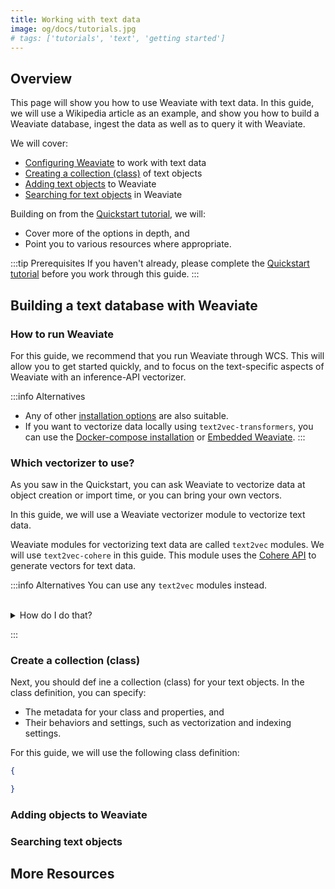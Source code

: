```yaml
---
title: Working with text data
image: og/docs/tutorials.jpg
# tags: ['tutorials', 'text', 'getting started']
---
```



## Overview

This page will show you how to use Weaviate with text data. In this guide, we will use a Wikipedia article as an example, and show you how to build a Weaviate database, ingest the data as well as to query it with Weaviate.

We will cover:

- [Configuring Weaviate](#configuring-weaviate) to work with text data
- [Creating a collection (class)](#creating-a-collection-class) of text objects
- [Adding text objects](#adding-objects-to-weaviate) to Weaviate
- [Searching for text objects](#searching-text-objects) in Weaviate

Building on from the [Quickstart tutorial](../quickstart/index.md), we will:

- Cover more of the options in depth, and
- Point you to various resources where appropriate.

:::tip Prerequisites
If you haven't already, please complete the [Quickstart tutorial](../quickstart/index.md) before you work through this guide.
:::

<!-- ## Key considerations

For using Weaviate with text data, the following considerations may be important. We will cover each of these as we progress in this guide.

### Vectorization

- Will you use Weaviate or bring your own vectors?
- If you use Weaviate, what module and model will you use?

### Base content

- What parts of the text will be vectorized?
- E.g.: Will you vectorize the whole text, or just the title?

### Data structure

- How will the text be structured?
    - Will you use a single text property, or multiple fields?
    - How will each text property be tokenized?

### Search

- How will you search the text?
- What quantum of text do you want to retrieve? -->


## Building a text database with Weaviate

### How to run Weaviate

For this guide, we recommend that you run Weaviate through WCS. This will allow you to get started quickly, and to focus on the text-specific aspects of Weaviate with an inference-API vectorizer.

:::info Alternatives
- Any of other [installation options](../installation/index.md) are also suitable.
- If you want to vectorize data locally using `text2vec-transformers`, you can use the [Docker-compose installation](../installation/docker-compose.md) or [Embedded Weaviate](../installation/embedded.md).
:::

### Which vectorizer to use?

As you saw in the Quickstart, you can ask Weaviate to vectorize data at object creation or import time, or you can bring your own vectors.

In this guide, we will use a Weaviate vectorizer module to vectorize text data.

Weaviate modules for vectorizing text data are called `text2vec` modules. We will use `text2vec-cohere` in this guide. This module uses the [Cohere API](https://cohere.ai/) to generate vectors for text data.

:::info Alternatives
You can use any `text2vec` modules instead.

<br/>
<details>
  <summary>How do I do that?</summary>


You can choose any module as appropriate for your use case.
<br/>

Some of them, such as `text2vec-huggingface`, `text2vec-cohere` or `text2vec-openai`, generate vectors through an external API. Others, such as `text2vec-transformers`, or `text2vec-contextionary`, generate vectors locally.
<br/>

For example, you can use `text2vec-transformers` to generate vectors locally. If doing so, replace settings as appropriate where you see `text2vec-cohere`.
<br/>

To check what modules are available in your Weaviate instance, you can run:


<Tabs groupId="languages">
<TabItem value="py" label="Python">

```python
client.get_meta()
```

</TabItem>
</Tabs>

If your preferred module is not enabled, you can enable modules through the respective configuration means, such as `docker-compose.yaml` for Docker-based deployment. See the respective [installation guide](../installation/index.md) for details.

</details>

:::

### Create a collection (class)

Next, you should def
ine a collection (class) for your text objects. In the class definition, you can specify:
- The metadata for your class and properties, and
- Their behaviors and settings, such as vectorization and indexing settings.

For this guide, we will use the following class definition:

```json
{

}
```

### Adding objects to Weaviate

### Searching text objects

## More Resources


<DocsMoreResources />



